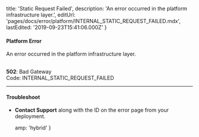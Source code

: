 
  title: 'Static Request Failed',
  description: 'An error occurred in the platform infrastructure layer.',
  editUrl: 'pages/docs/error/platform/INTERNAL_STATIC_REQUEST_FAILED.mdx',
  lastEdited: '2019-09-23T15:41:06.000Z'
}

#### Platform Error

An error occurred in the platform infrastructure layer.

<br />

<Note label={false}>
  <b>502</b>: Bad Gateway
  <br />
  Code: <InlineCode>INTERNAL_STATIC_REQUEST_FAILED</InlineCode>
</Note>

---

#### Troubleshoot

- **<EmailLink type="support">Contact Support</EmailLink>** along with the ID on the error page from your deployment.


  amp: 'hybrid'
}
